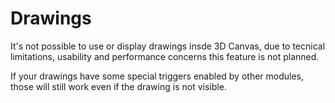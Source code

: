 
# Drawings

<Callout type="warning" emoji="⚠️">
    It's not possible to use or display drawings insde 3D Canvas, due to tecnical limitations, usability and performance concerns this feature is not planned.    
</Callout>

If your drawings have some special triggers enabled by other modules, those will still work even if the drawing is not visible.
